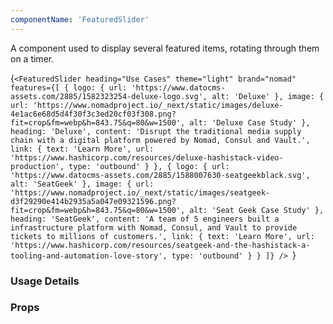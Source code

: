 ```yaml
---
componentName: 'FeaturedSlider'
---
```


A component used to display several featured items, rotating through them on a timer.

<LiveComponent>{`<FeaturedSlider
    heading="Use Cases"
    theme="light"
    brand="nomad"
    features={[
      {
        logo: {
          url:
            'https://www.datocms-assets.com/2885/1582323254-deluxe-logo.svg',
          alt: 'Deluxe'
        },
        image: {
          url:
            'https://www.nomadproject.io/_next/static/images/deluxe-4e1ac6e68d5d4f30f3c3ed20cf03f308.png?fit=crop&fm=webp&h=843.75&q=80&w=1500',
          alt: 'Deluxe Case Study'
        },
        heading: 'Deluxe',
        content:
          'Disrupt the traditional media supply chain with a digital platform powered by Nomad, Consul and Vault.',
        link: {
          text: 'Learn More',
          url:
            'https://www.hashicorp.com/resources/deluxe-hashistack-video-production',
          type: 'outbound'
        }
      },
      {
        logo: {
          url:
            'https://www.datocms-assets.com/2885/1588007630-seatgeekblack.svg',
          alt: 'SeatGeek'
        },
        image: {
          url:
            'https://www.nomadproject.io/_next/static/images/seatgeek-d3f29290e414b2935a5a047e09321596.png?fit=crop&fm=webp&h=843.75&q=80&w=1500',
          alt: 'Seat Geek Case Study'
        },
        heading: 'SeatGeek',
        content:
          'A team of 5 engineers built a infrastructure platform with Nomad, Consul, and Vault to provide tickets to millions of customers.',
        link: {
          text: 'Learn More',
          url:
            'https://www.hashicorp.com/resources/seatgeek-and-the-hashistack-a-tooling-and-automation-love-story',
          type: 'outbound'
        }
      }
    ]}
  />
`}</LiveComponent>

### Usage Details

<UsageDetails packageName="@hashicorp/react-featured-slider" />

### Props

<PropsTable props={componentProps} />
